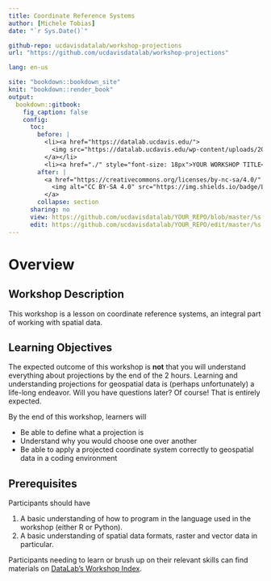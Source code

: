 ```yaml
---
title: Coordinate Reference Systems
author: [Michele Tobias]
date: "`r Sys.Date()`"

github-repo: ucdavisdatalab/workshop-projections
url: "https://github.com/ucdavisdatalab/workshop-projections"

lang: en-us

site: "bookdown::bookdown_site"
knit: "bookdown::render_book"
output:
  bookdown::gitbook:
    fig_caption: false
    config:
      toc:
        before: |
          <li><a href="https://datalab.ucdavis.edu/">
            <img src="https://datalab.ucdavis.edu/wp-content/uploads/2019/07/datalab-logo-full-color-rgb-1.png" style="height: 100%; width: 100%; object-fit: contain" />
          </a></li>
          <li><a href="./" style="font-size: 18px">YOUR WORKSHOP TITLE</a></li>
        after: |
          <a href="https://creativecommons.org/licenses/by-nc-sa/4.0/" target="_blank">
            <img alt="CC BY-SA 4.0" src="https://img.shields.io/badge/License-CC%20BY--NC--SA%204.0-lightgrey.svg" style="float: right; padding-right: 10px;" />
          </a>
        collapse: section
      sharing: no
      view: https://github.com/ucdavisdatalab/YOUR_REPO/blob/master/%s
      edit: https://github.com/ucdavisdatalab/YOUR_REPO/edit/master/%s
---
```


# Overview {-}

## Workshop Description

This workshop is a lesson on coordinate reference systems, an integral part of working with spatial data.


## Learning Objectives

The expected outcome of this workshop is **not** that you will understand everything about projections by the end of the 2 hours.  Learning and understanding projections for geospatial data is (perhaps unfortunately) a life-long endeavor.  Will you have questions later?  Of course!  That is entirely expected.

By the end of this workshop, learners will 

* Be able to define what a projection is 
* Understand why you would choose one over another
* Be able to apply a projected coordinate system correctly to geospatial data in a coding environment  


## Prerequisites

Participants should have 

1. A basic understanding of how to program in the language used in the workshop (either R or Python). 
2. A basic understanding of spatial data formats, raster and vector data in particular.

Participants needing to learn or brush up on their relevant skills can find materials on [DataLab's Workshop Index](https://ucdavisdatalab.github.io/workshop_index/).
